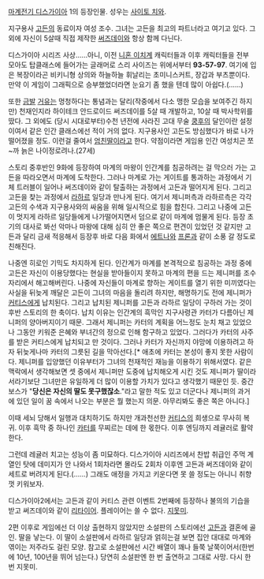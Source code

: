[[마계전기 디스가이아]] 1의 등장인물. 성우는 [[사이토 치와]].

지구용사 [[고든]]의 동료이자 여성 조수. 그녀는 고든을 최고의 파트너라고 여기고 있다. 그외에 자신이 5살때 직접 제작한 [[써즈데이]]와 항상 함께 다닌다.

디스가이아 시리즈 사상……아니, 이전 [[니혼 이치]]계 캐릭터들과 이후 캐릭터들을 전부 모아도 탑클래스에 들어가는 글래머로 스리 사이즈는 위에서부터 '''93-57-97'''. 여기에 입은 복장이라곤 비키니형 상의와 하늘하늘 휘날리는 초미니스커트, 장갑과 부츠뿐이다. 만약 이 게임이 그래픽으로 승부했었더라면 눈요기 좀 했을 텐데 많이 아쉽다.(……)

또한 [[금발]] [[거유]]는 멍청하다는 통념과는 달리(작중에서 다소 맹한 모습을 보여주긴 하지만) 천재인지라 하이테크 안드로이드 써즈데이를 5살 때 개발하고, 10살 때 박사학위를 땄다. 그 외에도 (당시 시대로부터)수천 년전에 사라진 고대 무술 [[쿵후]]의 달인이란 설정이여서 같은 인간 클래스에선 적이 거의 없다. 지구용사인 고든도 방심했다가 바로 나가떨어졌을 정도. 이런걸 줄여서 [[엄친딸]]이라고 한다. 약점이라면 게임용 인간 여성치곤 쪼~까 늙은 나이정로려나.(27세)

스토리 중후반인 9화에 등장하여 마계의 마왕이 인간계를 침공하려는 걸 막으러 가는 고든을 따라오면서 마계에 도착한다. 그러나 마계로 가는 게이트를 통과하는 과정에서 기체 트러블이 일어나 써즈데이와 같이 탈출하는 과정에서 고든과 떨어지게 된다. 그리고 고든을 찾는 과정에서 [[라하르]] 일당과 만나게 된다. 여기서 제니퍼측과 라하르측은 각각 고든의 수색과 지구용사와의 싸움을 위해 일시적으로 힘을 합친다. 그리고 나중에 고든이 멋지게 라하르 일당들에게 나가떨어지면서 덤으로 같이 마계에 멈물게 된다. 등장 초기의 대사로 봐선 악마나 마왕에 대해 심히 안 좋은 쪽으로 편견이 있었던 것 같지만 고든과 달리 금새 적응해서 등장후 바로 다음 화에서 [[에트나]]와 [[프론]]과 같이 소풍 갈 정도로 친해진다. 

나중엔 히로인 기믹도 차지하게 된다. 인간계가 마계를 본격적으로 침공하는 과정 중에 고든은 자신이 이용당했다는 현실을 받아들이지 못하고 마계의 편을 드는 제니퍼를 조수 자리에서 해고해버린다. 나중에 자신들이 마계로 향하는 게이트를 열기 위한 미끼였다는 사실을 뒤늦게 깨달은 고든이 그녀의 마음을 돌리려 하지만, 해명하기도 전에 제니퍼가 [[커티스]]에게 납치된다. 그리고 납치된 제니퍼를 고든과 라하르 일당이 구하러 가는 것이 후반 스토리의 한 축이다. 납치 이유는 인간계의 흑막인 지구사령관 카터가 다름아닌 제니퍼의 양아버지이기 때문. 그래서 제니퍼는 카터의 계획을 어느정도 눈치 채고 있었으나 그동안 키워준 은혜와 부녀간의 정으로 인해 함구하고 있었다. 그러다가 카터의 사주를 받은 커티스에게 납치되고 만 것이다. 그러나 카터가 자신까지 야망에 이용하려고 하자 뒤늦게나마 카터의 그릇된 길을 막아선다.[* 애초에 카터는 본성이 좋지 못한 사람이다. 제니퍼를 입양했던 이유부터가 그녀의 천재적인 재능을 이용하기 위해서였다. 같은 맥락에서 생각해보면 셋 중에서 제니퍼만 도중에 납치해오게 시킨 것도 제니퍼가 딸이라서라기보단 그녀만은 유일하게 더 많이 이용할 가치가 있다고 생각했기 때문인 듯. 중간보스가 "'''당신은 자신의 딸도 못구했잖소'''."라고 말한 적도 있고 더군다나 제니퍼의 과거에 있던 일이 꿈 속에서 나오는 부분은 뭘 했는지 의문. 아무리봐도 좋은 쪽은 아니다.]

이때 세뇌 당해서 일행과 대치하기도 하지만 개과천선한 [[커티스]]의 희생으로 무사히 복귀. 이후 흑막 중 하나인 [[카터]]를 무찌르는 데에 한 몫한다. 이후 엔딩까지 레귤러로 활약한다. 

그런데 레귤러 치고는 성능이 좀 미묘하다. 디스가이아 시리즈에서 찬밥 취급인 주먹 계열인 탓에 데미지가 안 나와서 1회차라면 몰라도 2회차 이후엔 고든과 써즈데이와 같이 세트로 버려지게 된다.(……) 그래도 애정을 가지고 키운다면 못 쓸 정도는 아니니 취향껏 키워보자.

디스가이아2에서는 고든과 같이 커티스 관련 이벤트 2번째에 등장하나 불의의 기습을 받고 써즈데이와 같이 [[리타이어]]. 플레이어는 쓸 수 없다. [[지못미]].

2편 이후로 게임에선 더 이상 출현하지 않았지만 소설판의 스토리에선 [[고든]]과 결혼에 골인. 딸을 낳는다. 이 딸이 소설판에서 라하르 일당과 얽히는걸 보면 집안 대대로 마계와 엮이는 저주라도 걸린 모양. 참고로 소설판에선 시간 배열이 꽤나 들쭉 날쭉이어서(한번에 10년, 100년을 뛰어 넘는다.) 당연히 소설판엔 한 번 출연하고 그대로 사망. 다시 한 번 지못미.
